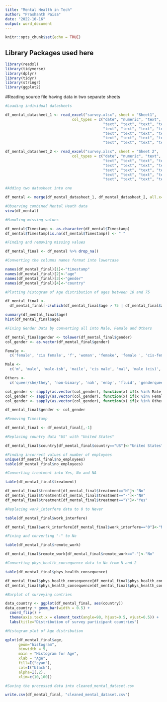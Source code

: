 ---
title: "Mental Health in Tech"
author: "Prashanth Paisa"
date: "2022-10-16"
output: word_document
---

```{r setup, include=FALSE}
knitr::opts_chunk$set(echo = TRUE)
```
## Library Packages used here

```{r}
library(readxl)
library(tidyverse)
library(dplyr)
library(tidyr)
library(stringr)
library(ggplot2)
```
#Reading source file having data in two separate sheets

```{r}
#Loading individual datasheets

df_mental_datasheet_1 <- read_excel("survey.xlsx", sheet = "Sheet1", 
                              col_types = c("date", "numeric", "text", 
                                            "text", "text", "text", "text", "text", 
                                            "text", "text", "text", "text", "text", 
                                            "text", "text", "text", "text", "text", 
                                            "text", "text", "text", "text", "text", 
                                            "text", "text", "text", "text"))

df_mental_datasheet_2 <- read_excel("survey.xlsx", sheet = "Sheet 2", 
                              col_types = c("date", "numeric", "text", 
                                            "text", "text", "text", "text", "text", 
                                            "text", "text", "text", "text", "text", 
                                            "text", "text", "text", "text", "text", 
                                            "text", "text", "text", "text", "text", 
                                            "text", "text", "text", "text"))

#Adding two datasheet into one

df_mental <- merge(df_mental_datasheet_1, df_mental_datasheet_2, all.x= TRUE, all.y = TRUE) 

```
```{r}
#Observing combined Mental Heath data
view(df_mental)
```
```{r}
#Handling missing values

df_mental$Timestamp <- as.character(df_mental$Timestamp) 
df_mental$Timestamp[is.na(df_mental$Timestamp)] <- " "
```
```{r}
#Finding and removing missing values

df_mental_final <- df_mental %>% drop_na()
```
```{r}
#Converting the columns names format into lowercase

names(df_mental_final)[1]<-"timestamp"
names(df_mental_final)[2]<-"age"
names(df_mental_final)[3]<-"gender"
names(df_mental_final)[4]<-"country"
```
```{r}
#Plotting histogram of Age distribution of ages between 10 and 75

df_mental_final <- 
  df_mental_final[-c(which(df_mental_final$age > 75 | df_mental_final$age < 10)), ]

summary(df_mental_final$age)
hist(df_mental_final$age)
```
```{r}
#Fixing Gender Data by converting all into Male, Female and Others

df_mental_final$gender <- tolower(df_mental_final$gender)
col_gender <- as.vector(df_mental_final$gender)

Female <- 
  c('female', 'cis female', 'f', 'woman', 'femake', 'female ', 'cis-female/femme', 'female (cis)', 'femail')

Male <-  
  c('m', 'male', 'male-ish', 'maile', 'cis male', 'mal', 'male (cis)', 'make', 'male ', 'man', 'msle', 'mail', 'malr', 'cis man','Mle') 

Others <- 
  c('queer/she/they', 'non-binary', 'nah', 'enby', 'fluid', 'genderqueer', 'androgyne', 'agender', 'guy (-ish) ^_^', 'male leaning androgynous', 'neuter', 'queer', 'ostensibly male, unsure what that really means','a little about you','p','all', 'trans-female', 'trans woman', 'female (trans)','something kinda male?', '1','2')

col_gender <- sapply(as.vector(col_gender), function(x) if(x %in% Male) "Male" else x)
col_gender <- sapply(as.vector(col_gender), function(x) if(x %in% Female) "Female" else x)
col_gender <- sapply(as.vector(col_gender), function(x) if(x %in% Others) "Others" else x)

df_mental_final$gender <- col_gender
```
```{r}
#Removing Timestamp

df_mental_final <- df_mental_final[,-1]
```
```{r}
#Replacing country data "US" with "United States"

df_mental_final$country[df_mental_final$country=="US"]<-"United States"
```
```{r}
#Finding incorrect values of number of employees
unique(df_mental_final$no_employees)
table(df_mental_final$no_employees)
```
```{r}
#Converting treatment into Yes, No and NA

table(df_mental_final$treatment)

df_mental_final$treatment[df_mental_final$treatment=="N"]<-"No"
df_mental_final$treatment[df_mental_final$treatment=="-"]<-"NA"
df_mental_final$treatment[df_mental_final$treatment=="Y"]<-"Yes"
```
```{r}
#Replacing work_interfere data to 0 to Never

table(df_mental_final$work_interfere)

df_mental_final$work_interfere[df_mental_final$work_interfere=="0"]<-"Never"
```
```{r}
#Fixing and converting "-" to No

table(df_mental_final$remote_work)

df_mental_final$remote_work[df_mental_final$remote_work=="-"]<-"No"
```
```{r}
#Converting phys_health_consequence data to No from N and 2

table(df_mental_final$phys_health_consequence)

df_mental_final$phys_health_consequence[df_mental_final$phys_health_consequence=="N"]<-"No"
df_mental_final$phys_health_consequence[df_mental_final$phys_health_consequence=="2"]<-"No"
```
```{r}
#Barplot of surveying contries

data_country <- ggplot(df_mental_final, aes(country))
data_country + geom_bar(width = 0.5) + 
  coord_flip() +
  theme(axis.text.x = element_text(angle=90, hjust=0.5, vjust=0.5)) +
  labs(title="Distribution of survey participant countries")
```
```{r}
#Histogram plot of Age distribution

qplot(df_mental_final$age,
      geom="histogram",
      binwidth = 5,  
      main = "Histogram for Age", 
      xlab = "Age",  
      fill=I("cyan"), 
      col=I("black"), 
      alpha=I(.2),
      xlim=c(10,100))
```
```{r}
#Saving the processed data into cleaned_mental_dataset.csv

write.csv(df_mental_final, "cleaned_mental_dataset.csv")

```

